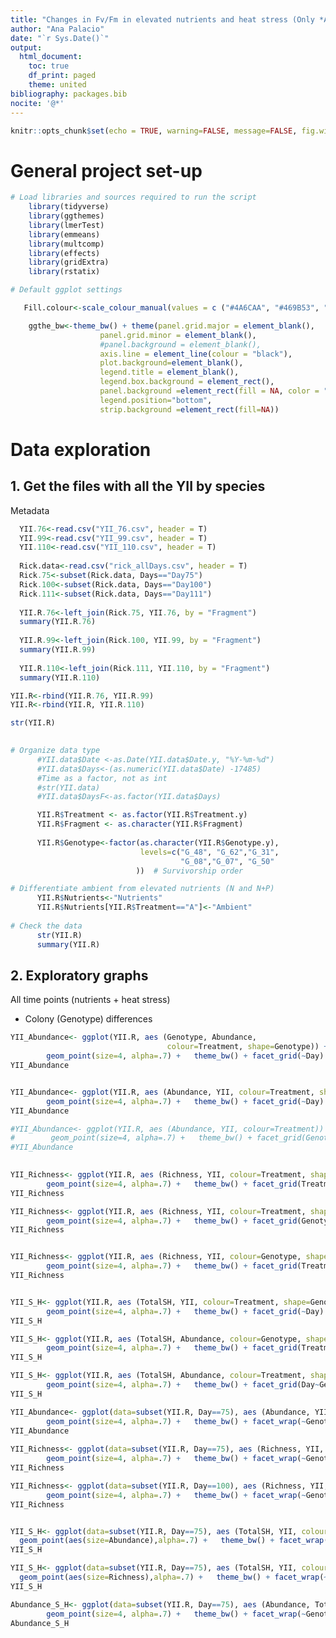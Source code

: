 ```yaml
---
title: "Changes in Fv/Fm in elevated nutrients and heat stress (Only *A.cer*)"
author: "Ana Palacio"
date: "`r Sys.Date()`"
output:
  html_document:
    toc: true
    df_print: paged
    theme: united
bibliography: packages.bib
nocite: '@*'
---
```


```r
knitr::opts_chunk$set(echo = TRUE, warning=FALSE, message=FALSE, fig.width=7, fig.height=7)
```


# General project set-up 

```r

# Load libraries and sources required to run the script
    library(tidyverse)
    library(ggthemes)
    library(lmerTest)
    library(emmeans)
    library(multcomp)
    library(effects)
    library(gridExtra)
    library(rstatix)

# Default ggplot settings

   Fill.colour<-scale_colour_manual(values = c ("#4A6CAA", "#469B53", "#AA4A74"))

    ggthe_bw<-theme_bw() + theme(panel.grid.major = element_blank(), 
                    panel.grid.minor = element_blank(),
                    #panel.background = element_blank(), 
                    axis.line = element_line(colour = "black"),
                    plot.background=element_blank(),
                    legend.title = element_blank(), 
                    legend.box.background = element_rect(),
                    panel.background =element_rect(fill = NA, color = "white"),
                    legend.position="bottom",
                    strip.background =element_rect(fill=NA))
```

# Data exploration

##  1. Get the files with all the YII by species

Metadata

```r
  YII.76<-read.csv("YII_76.csv", header = T)
  YII.99<-read.csv("YII_99.csv", header = T)
  YII.110<-read.csv("YII_110.csv", header = T)
  
  Rick.data<-read.csv("rick_allDays.csv", header = T)
  Rick.75<-subset(Rick.data, Days=="Day75")
  Rick.100<-subset(Rick.data, Days=="Day100")
  Rick.111<-subset(Rick.data, Days=="Day111")
  
  YII.R.76<-left_join(Rick.75, YII.76, by = "Fragment")
  summary(YII.R.76)
  
  YII.R.99<-left_join(Rick.100, YII.99, by = "Fragment")
  summary(YII.R.99)
  
  YII.R.110<-left_join(Rick.111, YII.110, by = "Fragment")
  summary(YII.R.110)

YII.R<-rbind(YII.R.76, YII.R.99)  
YII.R<-rbind(YII.R, YII.R.110)  

str(YII.R)
  
```



```r
# Organize data type
      #YII.data$Date <-as.Date(YII.data$Date.y, "%Y-%m-%d")
      #YII.data$Days<-(as.numeric(YII.data$Date) -17485)
      #Time as a factor, not as int
      #str(YII.data)
      #YII.data$DaysF<-as.factor(YII.data$Days)

      YII.R$Treatment <- as.factor(YII.R$Treatment.y)
      YII.R$Fragment <- as.character(YII.R$Fragment)
      
      YII.R$Genotype<-factor(as.character(YII.R$Genotype.y), 
                             levels=c("G_48", "G_62","G_31", 
                                      "G_08","G_07", "G_50"
                            ))  # Survivorship order

# Differentiate ambient from elevated nutrients (N and N+P)      
      YII.R$Nutrients<-"Nutrients"
      YII.R$Nutrients[YII.R$Treatment=="A"]<-"Ambient"
 
# Check the data
      str(YII.R)
      summary(YII.R)
```


## 2. Exploratory graphs

All time points (nutrients + heat stress)

* Colony (Genotype) differences

```r


YII_Abundance<- ggplot(YII.R, aes (Genotype, Abundance,
                                   colour=Treatment, shape=Genotype)) +
        geom_point(size=4, alpha=.7) +   theme_bw() + facet_grid(~Day)
YII_Abundance


YII_Abundance<- ggplot(YII.R, aes (Abundance, YII, colour=Treatment, shape=Genotype)) +
        geom_point(size=4, alpha=.7) +   theme_bw() + facet_grid(~Day)
YII_Abundance

#YII_Abundance<- ggplot(YII.R, aes (Abundance, YII, colour=Treatment)) +
#        geom_point(size=4, alpha=.7) +   theme_bw() + facet_grid(Genotype~Day)
#YII_Abundance
    

YII_Richness<- ggplot(YII.R, aes (Richness, YII, colour=Treatment, shape=Genotype)) +
        geom_point(size=4, alpha=.7) +   theme_bw() + facet_grid(Treatment~Day)
YII_Richness

YII_Richness<- ggplot(YII.R, aes (Richness, YII, colour=Treatment, shape=Treatment)) +
        geom_point(size=4, alpha=.7) +   theme_bw() + facet_grid(Genotype~Day)
YII_Richness


YII_Richness<- ggplot(YII.R, aes (Richness, YII, colour=Genotype, shape=Genotype)) +
        geom_point(size=4, alpha=.7) +   theme_bw() + facet_grid(Treatment~Day)
YII_Richness


YII_S_H<- ggplot(YII.R, aes (TotalSH, YII, colour=Treatment, shape=Genotype)) +
        geom_point(size=4, alpha=.7) +   theme_bw() + facet_grid(~Day)
YII_S_H

YII_S_H<- ggplot(YII.R, aes (TotalSH, Abundance, colour=Genotype, shape=Genotype)) +
        geom_point(size=4, alpha=.7) +   theme_bw() + facet_grid(Treatment~Day)
YII_S_H

YII_S_H<- ggplot(YII.R, aes (TotalSH, Abundance, colour=Treatment, shape=Genotype)) +
        geom_point(size=4, alpha=.7) +   theme_bw() + facet_grid(Day~Genotype)
YII_S_H

```


```r
YII_Abundance<- ggplot(data=subset(YII.R, Day==75), aes (Abundance, YII, colour=Treatment, shape=Genotype)) +
        geom_point(size=4, alpha=.7) +   theme_bw() + facet_wrap(~Genotype)
YII_Abundance
    
YII_Richness<- ggplot(data=subset(YII.R, Day==75), aes (Richness, YII, colour=Treatment, shape=Genotype)) +
        geom_point(size=4, alpha=.7) +   theme_bw() + facet_wrap(~Genotype)
YII_Richness

YII_Richness<- ggplot(data=subset(YII.R, Day==100), aes (Richness, YII, colour=Treatment, shape=Genotype)) +
        geom_point(size=4, alpha=.7) +   theme_bw() + facet_wrap(~Genotype)
YII_Richness


YII_S_H<- ggplot(data=subset(YII.R, Day==75), aes (TotalSH, YII, colour=Treatment)) +
  geom_point(aes(size=Abundance),alpha=.7) +   theme_bw() + facet_wrap(~Genotype)
YII_S_H

YII_S_H<- ggplot(data=subset(YII.R, Day==75), aes (TotalSH, YII, colour=Treatment)) +
  geom_point(aes(size=Richness),alpha=.7) +   theme_bw() + facet_wrap(~Genotype)
YII_S_H

Abundance_S_H<- ggplot(data=subset(YII.R, Day==75), aes (Abundance, TotalSH, colour=Treatment, shape=Genotype)) +
        geom_point(size=4, alpha=.7) +   theme_bw() + facet_wrap(~Genotype)
Abundance_S_H
```




